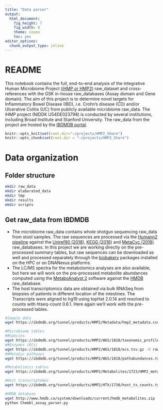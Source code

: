 ```yaml
---
title: "Data parser"
output: 
  html_document: 
    fig_height: 7
    fig_width: 9
    theme: cosmo
    toc: yes
editor_options: 
  chunk_output_type: inline
---
```


# README
This notebook contains the full, end-to-end analysis of the integrative Human Microbiome Project [(iHMP or HMP2)](https://hmpdacc.org/ihmp/) raw_dataset and cross-references with the GSK in-house raw_databases (Assay domain and Gene domain). The aim of this project is to determine novel targets for Inflammatory Bowel Disease (IBD), i.e. Crohn's disease (CD) and/or Ulcerative Colitis (UC) from publicly available microbiome raw_data. The iHMP project (NIDDK U54DE023798) is conducted by several institutions, including Broad Institute and Stanford University. The raw_data from the project are hosted by the [IBDMDB portal](https://ibdmdb.org).
```r
knitr::opts_knit$set(root.dir="~/projects/HMP2_Share")
knitr::opts_chunk$set(root.dir = "~/projects/HMP2_Share")

```

# Data organization
## Folder structure
```bash
mkdir raw_data
mkdir elaborated_data
mkdir tmp
mkdir results
mkdir scripts

```

## Get raw_data from IBDMDB
- The microbiome raw_data contains whole shotgun sequencing raw_data from stool samples. The raw sequences are processed via the [Humann2 pipeline](https://doi.org/10.1038/s41592-018-0176-y) against the [Uniref90  (2018)](https://doi.org/10.1093/bioinformatics/btm098), [KEGG (2016)](https://dx.doi.org/10.1093%2Fnar%2F28.1.27) and [MetaCyc (2018)](https://doi.org/10.1093/nar/gkx935) raw_databases. In this project we are working directly on the pre-processed summary tables, but raw sequences can be downloaded as well and processed separately through the [biobakery](10.1093/bioinformatics/btx754) packages installed on the HPC or on DNANexus platforms. 
- The LC/MS spectra for the metabolomics analyses are also available, but here we will work on the pre-processed metabolite abundances computed using the [MetaboAnalyst 2](https://doi.org/10.3390/metabo9030057) software against the [HMDB](https://doi.org/10.1093/nar/gkx1089) raw_database.
- The host transcriptomics data are obtained via bulk RNASeq from biopsies of patients in different location of the intestines. The Transcripts were aligned to hg19 using topHat 2.0.14 and resolved to counts with htseq-count 0.6.1. Here again we'll work with the pre-processed tables.

```bash
#Sample data
wget https://ibdmdb.org/tunnel/products/HMP2/Metadata/hmp2_metadata.csv -O raw_data/hmp2_metadata.csv

#Microbiome tables
##Species
wget https://ibdmdb.org/tunnel/products/HMP2/WGS/1818/taxonomic_profiles.tsv.gz -O raw_data/taxonomic_profiles.tsv.gz
##Enzymes (ECs)
wget https://ibdmdb.org/tunnel/products/HMP2/WGS/1818/ecs.tsv.gz -O raw_data/ecs.tsv.gz
##MetaCyc pathways
wget https://ibdmdb.org/tunnel/products/HMP2/WGS/1818/pathabundances.tsv.gz -O raw_data/pathabundances.tsv.gz

#Metabolimics tables
wget https://ibdmdb.org/tunnel/products/HMP2/Metabolites/1723/HMP2_metabolomics.csv.gz -O raw_data/HMP2_metabolomics.csv.gz

#Host transcriptomes
wget https://ibdmdb.org/tunnel/products/HMP2/HTX/1730/host_tx_counts.tsv.gz -O raw_data/host_tx_counts.tsv.gz

#HMDB database
wget http://www.hmdb.ca/system/downloads/current/hmdb_metabolites.zip -O raw_data/HMDB.zip
python Chembl_assay_parser.py

```
